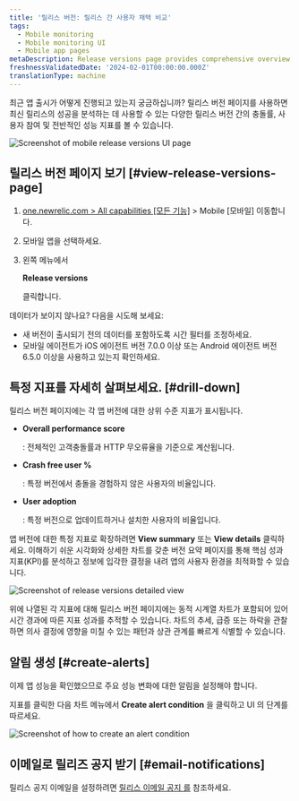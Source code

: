 ```yaml
---
title: '릴리스 버전: 릴리스 간 사용자 채택 비교'
tags:
  - Mobile monitoring
  - Mobile monitoring UI
  - Mobile app pages
metaDescription: Release versions page provides comprehensive overview of their mobile application's performance across different versions.
freshnessValidatedDate: '2024-02-01T00:00:00.000Z'
translationType: machine
---
```





최근 앱 출시가 어떻게 진행되고 있는지 궁금하십니까? 릴리스 버전 페이지를 사용하면 최신 릴리스의 성공을 분석하는 데 사용할 수 있는 다양한 릴리스 버전 간의 충돌률, 사용자 참여 및 전반적인 성능 지표를 볼 수 있습니다.

<img
  title="Mobile release versions page"
  alt="Screenshot of mobile release versions UI page"
  src={mobileReleaseVersions}
/>

## 릴리스 버전 페이지 보기 [#view-release-versions-page]

1. [one.newrelic.com > All capabilities \[모든 기능\]](https://one.newrelic.com/all-capabilities) > Mobile \[모바일] 이동합니다.

2. 모바일 앱을 선택하세요.

3. 왼쪽 메뉴에서

   <DNT>**Release versions**</DNT>

   클릭합니다.

<Callout variant="tip">
  데이터가 보이지 않나요? 다음을 시도해 보세요:

  * 새 버전이 출시되기 전의 데이터를 포함하도록 시간 필터를 조정하세요.
  * 모바일 에이전트가 iOS 에이전트 버전 7.0.0 이상 또는 Android 에이전트 버전 6.5.0 이상을 사용하고 있는지 확인하세요.
</Callout>

## 특정 지표를 자세히 살펴보세요. [#drill-down]

릴리스 버전 페이지에는 각 앱 버전에 대한 상위 수준 지표가 표시됩니다.

* <DNT>**Overall performance score**</DNT>

  : 전체적인 고객충돌률과 HTTP 무오류율을 기준으로 계산됩니다.

* <DNT>**Crash free user %**</DNT>

  : 특정 버전에서 충돌을 경험하지 않은 사용자의 비율입니다.

* <DNT>**User adoption**</DNT>

  : 특정 버전으로 업데이트하거나 설치한 사용자의 비율입니다.

앱 버전에 대한 특정 지표로 확장하려면 <DNT>**View summary**</DNT> 또는 <DNT>**View details**</DNT> 클릭하세요. 이해하기 쉬운 시각화와 상세한 차트를 갖춘 버전 요약 페이지를 통해 핵심 성과 지표(KPI)를 분석하고 정보에 입각한 결정을 내려 앱의 사용자 환경을 최적화할 수 있습니다.

<img
  title="Details of release versions"
  alt="Screenshot of release versions detailed view"
  src={mobileReleaseVersionsDetails}
/>

위에 나열된 각 지표에 대해 릴리스 버전 페이지에는 동적 시계열 차트가 포함되어 있어 시간 경과에 따른 지표 성과를 추적할 수 있습니다. 차트의 추세, 급증 또는 하락을 관찰하면 의사 결정에 영향을 미칠 수 있는 패턴과 상관 관계를 빠르게 식별할 수 있습니다.

## 알림 생성 [#create-alerts]

이제 앱 성능을 확인했으므로 주요 성능 변화에 대한 알림을 설정해야 합니다.

지표를 클릭한 다음 차트 메뉴에서 <DNT>**Create alert condition**</DNT> 을 클릭하고 UI 의 단계를 따르세요.

<img
  title="Create an alert condition"
  alt="Screenshot of how to create an alert condition"
  src={mobileCreateAlertCondition}
/>

## 이메일로 릴리즈 공지 받기 [#email-notifications]

릴리스 공지 이메일을 설정하려면 [릴리스 이메일 공지 를](/docs/mobile-monitoring/mobile-monitoring-ui/mobile-app-pages/mobile-monitoring-email-notifications/#version-trends) 참조하세요.